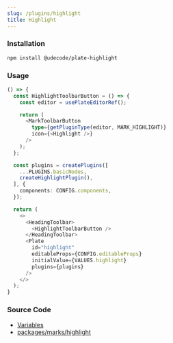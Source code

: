 ```yaml
---
slug: /plugins/highlight
title: Highlight
---
```


### Installation

```bash npm2yarn
npm install @udecode/plate-highlight
```

### Usage

```ts live
() => {
  const HighlightToolbarButton = () => {
    const editor = usePlateEditorRef();

    return (
      <MarkToolbarButton
        type={getPluginType(editor, MARK_HIGHLIGHT)}
        icon={<Highlight />}
      />
    );
  };

  const plugins = createPlugins([
    ...PLUGINS.basicNodes,
    createHighlightPlugin(),
  ], {
    components: CONFIG.components,
  });

  return (
    <>
      <HeadingToolbar>
        <HighlightToolbarButton />
      </HeadingToolbar>
      <Plate
        id="highlight"
        editableProps={CONFIG.editableProps}
        initialValue={VALUES.highlight}
        plugins={plugins}
      />
    </>
  );
}
```

### Source Code

- [Variables](https://github.com/udecode/plate/blob/main/docs/src/live/live.tsx)
- [packages/marks/highlight](https://github.com/udecode/plate/tree/main/packages/marks/highlight/src)
